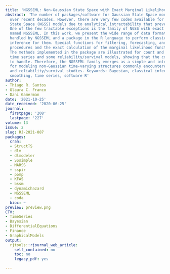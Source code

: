 ```yaml
---
title: 'NGSSEML: Non-Gaussian State Space with Exact Marginal Likelihood'
abstract: 'The number of packages/software for Gaussian State Space models has increased
  over recent decades. However, there are very few codes available for non-Gaussian
  State Space (NGSS) models due to analytical intractability that prevents exact calculations.
  One of the few tractable exceptions is the family of NGSS with exact marginal likelihood,
  named NGSSEML. In this work, we present the wide range of data formats and distributions
  handled by NGSSEML and a package in the R language to perform classical and Bayesian
  inference for them. Special functions for filtering, forecasting, and smoothing
  procedures and the exact calculation of the marginal likelihood function are provided.
  The methods implemented in the package are illustrated for count and volatility
  time series and some reliability/survival models, showing that the codes are easy
  to handle. Therefore, the NGSSEML family emerges as a simple and interesting option/alternative
  for modeling non-Gaussian time-varying structures commonly encountered in time series
  and reliability/survival studies. Keywords: Bayesian, classical inference, reliability,
  smoothing, time series, software R'
author:
- Thiago R. Santos
- Glaura C. Franco
- Dani Gamerman
date: '2021-10-25'
date_received: '2020-06-25'
journal:
  firstpage: '208'
  lastpage: '227'
volume: 13
issue: 2
slug: RJ-2021-087
packages:
  cran:
  - StructTS
  - dlm
  - dlmodeler
  - SSsimple
  - MARSS
  - sspir
  - pomp
  - KFAS
  - bssm
  - dynamichazard
  - NGSSEML
  - coda
  bioc: ~
preview: preview.png
CTV:
- TimeSeries
- Bayesian
- DifferentialEquations
- Finance
- GraphicalModels
output:
  rjtools::rjournal_web_article:
    self_contained: no
    toc: no
    legacy_pdf: yes

---
```

